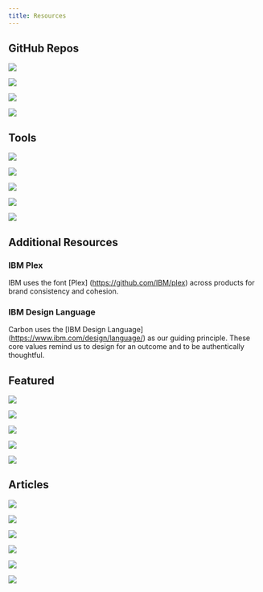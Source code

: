 ```yaml
---
title: Resources
---
```


## GitHub Repos

<Row className="tile--resource--no-margin tile--group">
<Column offsetLg="4" colLg="4" colMd="4" noGutterSm>
  <ClickableTile
    title="Carbon Design Kit"
    href="https://github.com/ibm/carbon-design-kit"
    type="resource">

![](images/sketch-icon.png)

  </ClickableTile>
</Column>
<Column colLg="4" colMd="4"  noGutterSm>
  <ClickableTile
    title="Carbon Components"
    href="https://github.com/ibm/carbon-components"
    type="resource">

![](images/github-icon.png)

  </ClickableTile>
</Column>
<Column offsetLg="4" colLg="4" colMd="4" noGutterSm>
  <ClickableTile
    title="Carbon Components React"
    href="https://github.com/ibm/carbon-components-react"
    type="resource">

![](images/github-icon.png)

  </ClickableTile>
</Column>
<Column colLg="4" colMd="4"  noGutterSm>
  <ClickableTile
    title="Carbon Components Angular"
    href="https://github.com/ibm/carbon-components-angular"
    type="resource">

![](images/github-icon.png)

  </ClickableTile>
</Column>
</Row>

## Tools

<Row className="tile--resource--no-margin tile--group">
<Column offsetLg="4" colLg="4" colMd="4" noGutterSm>
  <ClickableTile
    title="Carbon CodePen"
    href="http://www.codepen.io/team/carbon"
    type="resource">

![](images/codepen-icon.png)

  </ClickableTile>
</Column>
<Column colLg="4" colMd="4"  noGutterSm>
  <ClickableTile
    title="Theming Sandbox"
    href="http://themes.carbondesignsystem.com/"
    type="resource">

![](images/sandbox-icon.png)

  </ClickableTile>
</Column>
<Column offsetLg="4" colLg="4" colMd="4" noGutterSm>
  <ClickableTile
    title="Color Contrast Checker"
    href="https://marijohannessen.github.io/color-contrast-checker/"
    type="resource">

![](images/color-contrast-icon.png)

  </ClickableTile>
</Column>
<Column colLg="4" colMd="4"  noGutterSm>
  <ClickableTile
    title="Carbon Boilerplate"
    href="https://github.com/carbon-design-system/carbon-boilerplate"
    type="resource">

![](images/github-icon.png)

  </ClickableTile>
</Column>
<Column offsetLg="4" colLg="4" colMd="4" noGutterSm>
  <ClickableTile
    title="Carbon React Storybook"
    href="http://react.carbondesignsystem.com/"
    type="resource">

![](images/react-icon.png)

  </ClickableTile>
</Column>
</Row>

## Additional Resources

### IBM Plex

IBM uses the font [Plex] (https://github.com/IBM/plex) across products for brand consistency and cohesion.

### IBM Design Language

Carbon uses the [IBM Design Language] (https://www.ibm.com/design/language/) as our guiding principle. These core values remind us to design for an outcome and to be authentically thoughtful.

## Featured

<Row>
<Column offsetLg="4" colLg="4" colMd="4" noGutterMdLeft>
  <ClickableTile
    type="article"
    title="Smashing Magazine's “Design Systems” Book"
    href="https://www.smashingmagazine.com/design-systems-book/">

![](images/Featured_01.png)

  </ClickableTile>
</Column>
<Column colLg="4" colMd="4"  noGutterMdLeft>
  <ClickableTile
    type="article"
    title="Winter 2017 HOW In-House Design Award Winner"
    href="http://www.howdesign.com/84-award-winning-projects-from-in-house-design-teams/">

![](images/Featured_02.png)

  </ClickableTile>
</Column>
<Column colLg="4" colMd="4"  noGutterMdLeft>
  <ClickableTile
    type="article"
    title="Path to Design System Maturity"
    href="https://medium.com/ux-power-tools/the-path-to-design-system-maturity-d403daba692a">

![](images/Featured_03.png)

  </ClickableTile>
</Column>
<Column offsetLg="4"  colLg="4" colMd="4" noGutterMdLeft>
  <ClickableTile
    type="article"
    title="Responsive Web Design Podcast"
    href="https://responsivewebdesign.com/podcast/ibm-carbon/">

![](images/Featured_04.png)

  </ClickableTile>
</Column>
<Column colLg="4" colMd="4"  noGutterMdLeft>
  <ClickableTile
    type="article"
    title="UX Pin Virtual Design Summit"
    href="https://www.youtube.com/watch?v=eSvq5MieOdw&t=144s">

![](images/Featured_05.png)

  </ClickableTile>
</Column>
</Row>

## Articles

<Row>
<Column offsetLg="4" colLg="4" colMd="4" noGutterMdLeft>
  <ClickableTile
    type="article"
    title="What to expect in Carbon 10"
    author="Robin Cannon"
    date="December 10, 2018"
    href="https://medium.com/carbondesign/what-to-expect-in-carbon-10-5af1bd6e25f6">

![](images/Article_01.png)

  </ClickableTile>
</Column>
<Column colLg="4" colMd="4"  noGutterMdLeft>
  <ClickableTile
    type="article"
    title="Up & Running with Carbon React in less than 5 minutes"
    author="Josh Black"
    date="October 19, 2018"
    href="https://medium.com/carbondesign/up-running-with-carbon-react-in-less-than-5-minutes-25d43cca059e">

![](images/Article_02.png)

  </ClickableTile>
</Column>
<Column colLg="4" colMd="4"  noGutterMdLeft>
  <ClickableTile
    type="article"
    title="Hacktoberfest with Carbon"
    author="Josh Black"
    date="October 16, 2018"
    href="https://medium.com/carbondesign/hacktoberfest-with-carbon-95c48943f586">

![](images/Article_03.png)

  </ClickableTile>
</Column>
<Column offsetLg="4" colLg="4" colMd="4" offsetMd="0" noGutterMdLeft>
  <ClickableTile
    type="article"
    title="Data Table updates in Carbon React v5.22.0"
    author="Josh Black"
    date="February 20, 2018"
    href="https://medium.com/carbondesign/data-table-updates-in-carbon-react-v5-22-0-6da0c24a96d6">

![](images/Article_04.png)

  </ClickableTile>
</Column>
<Column colLg="4" colMd="4"  noGutterMdLeft>
  <ClickableTile
    type="article"
    title="Introducing Carbon Themes"
    author="Bethany Sonefeld"
    date="August 11, 2017"
    href="https://medium.com/design-ibm/introducing-carbon-themes-83d3985a8627">

![](images/Article_05.png)

  </ClickableTile>
</Column>
<Column colLg="4" colMd="4"  noGutterMdLeft>
  <ClickableTile
    type="article"
    title="Carbon: Designing inside Big Blue"
    author="Bethany Sonefeld"
    date="March 30, 2017"
    href="https://medium.com/design-ibm/carbon-designing-inside-big-blue-8577883cfe42">

![](images/Article_06.png)

  </ClickableTile>
</Column>
</Row>
